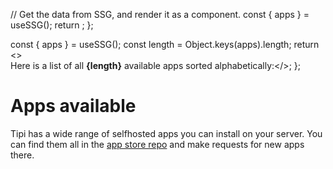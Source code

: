 

  // Get the data from SSG, and render it as a component.
  const { apps } = useSSG();
  return <AppsList apps={apps} />;
};

  const { apps } = useSSG();
  const length = Object.keys(apps).length;
  return <><br />Here is a list of all <b>{length}</b> available apps sorted alphabetically:</>;
};

# Apps available

Tipi has a wide range of selfhosted apps you can install on your server. You can find them all in the [app store repo](https://github.com/meienberger/Blue0x-appstore) and make requests for new apps there.

<AppsCount />
<Apps />
